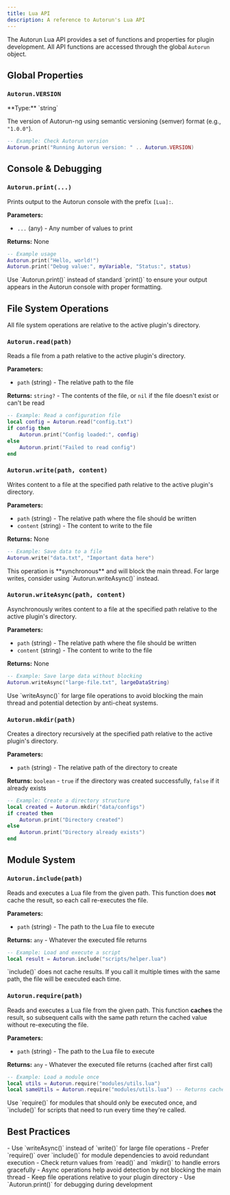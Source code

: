 ```yaml
---
title: Lua API
description: A reference to Autorun's Lua API
---
```



The Autorun Lua API provides a set of functions and properties for plugin development. All API functions are accessed through the global `Autorun` object.

## Global Properties

### `Autorun.VERSION`

<Card>
**Type:** `string`

The version of Autorun-ng using semantic versioning (semver) format (e.g., `"1.0.0"`).
</Card>

```lua
-- Example: Check Autorun version
Autorun.print("Running Autorun version: " .. Autorun.VERSION)
```

## Console & Debugging

### `Autorun.print(...)`

Prints output to the Autorun console with the prefix `[Lua]:`.

**Parameters:**
- `...` (any) - Any number of values to print

**Returns:** None

```lua
-- Example usage
Autorun.print("Hello, world!")
Autorun.print("Debug value:", myVariable, "Status:", status)
```

<Aside type="tip">
Use `Autorun.print()` instead of standard `print()` to ensure your output appears in the Autorun console with proper formatting.
</Aside>

## File System Operations

All file system operations are relative to the active plugin's directory.

### `Autorun.read(path)`

Reads a file from a path relative to the active plugin's directory.

**Parameters:**
- `path` (string) - The relative path to the file

**Returns:** `string?` - The contents of the file, or `nil` if the file doesn't exist or can't be read

```lua
-- Example: Read a configuration file
local config = Autorun.read("config.txt")
if config then
    Autorun.print("Config loaded:", config)
else
    Autorun.print("Failed to read config")
end
```

### `Autorun.write(path, content)`

Writes content to a file at the specified path relative to the active plugin's directory.

**Parameters:**
- `path` (string) - The relative path where the file should be written
- `content` (string) - The content to write to the file

**Returns:** None

```lua
-- Example: Save data to a file
Autorun.write("data.txt", "Important data here")
```

<Aside type="caution">
This operation is **synchronous** and will block the main thread. For large writes, consider using `Autorun.writeAsync()` instead.
</Aside>

### `Autorun.writeAsync(path, content)`

Asynchronously writes content to a file at the specified path relative to the active plugin's directory.

**Parameters:**
- `path` (string) - The relative path where the file should be written
- `content` (string) - The content to write to the file

**Returns:** None

```lua
-- Example: Save large data without blocking
Autorun.writeAsync("large-file.txt", largeDataString)
```

<Aside type="tip">
Use `writeAsync()` for large file operations to avoid blocking the main thread and potential detection by anti-cheat systems.
</Aside>

### `Autorun.mkdir(path)`

Creates a directory recursively at the specified path relative to the active plugin's directory.

**Parameters:**
- `path` (string) - The relative path of the directory to create

**Returns:** `boolean` - `true` if the directory was created successfully, `false` if it already exists

```lua
-- Example: Create a directory structure
local created = Autorun.mkdir("data/configs")
if created then
    Autorun.print("Directory created")
else
    Autorun.print("Directory already exists")
end
```

## Module System

### `Autorun.include(path)`

Reads and executes a Lua file from the given path. This function does **not** cache the result, so each call re-executes the file.

**Parameters:**
- `path` (string) - The path to the Lua file to execute

**Returns:** `any` - Whatever the executed file returns

```lua
-- Example: Load and execute a script
local result = Autorun.include("scripts/helper.lua")
```

<Aside type="note">
`include()` does not cache results. If you call it multiple times with the same path, the file will be executed each time.
</Aside>

### `Autorun.require(path)`

Reads and executes a Lua file from the given path. This function **caches** the result, so subsequent calls with the same path return the cached value without re-executing the file.

**Parameters:**
- `path` (string) - The path to the Lua file to execute

**Returns:** `any` - Whatever the executed file returns (cached after first call)

```lua
-- Example: Load a module once
local utils = Autorun.require("modules/utils.lua")
local sameUtils = Autorun.require("modules/utils.lua") -- Returns cached version
```

<Aside type="tip">
Use `require()` for modules that should only be executed once, and `include()` for scripts that need to run every time they're called.
</Aside>

## Best Practices

<Card title="Performance Considerations">
- Use `writeAsync()` instead of `write()` for large file operations
- Prefer `require()` over `include()` for module dependencies to avoid redundant execution
- Check return values from `read()` and `mkdir()` to handle errors gracefully
</Card>

<Card title="Security & Detection Avoidance">
- Async operations help avoid detection by not blocking the main thread
- Keep file operations relative to your plugin directory
- Use `Autorun.print()` for debugging during development
</Card>
